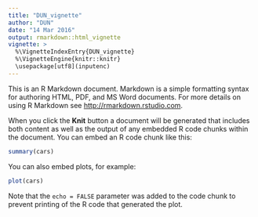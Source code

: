 ```yaml
---
title: "DUN_vignette"
author: "DUN"
date: "14 Mar 2016"
output: rmarkdown::html_vignette
vignette: >
  %\VignetteIndexEntry{DUN_vignette}
  %\VignetteEngine{knitr::knitr}
  \usepackage[utf8](inputenc)
---
```


This is an R Markdown document. Markdown is a simple formatting syntax for authoring HTML, PDF, and MS Word documents. For more details on using R Markdown see <http://rmarkdown.rstudio.com>.

When you click the **Knit** button a document will be generated that includes both content as well as the output of any embedded R code chunks within the document. You can embed an R code chunk like this:

```r
summary(cars)
```

You can also embed plots, for example:

```r
plot(cars)
```

Note that the `echo = FALSE` parameter was added to the code chunk to prevent printing of the R code that generated the plot.

